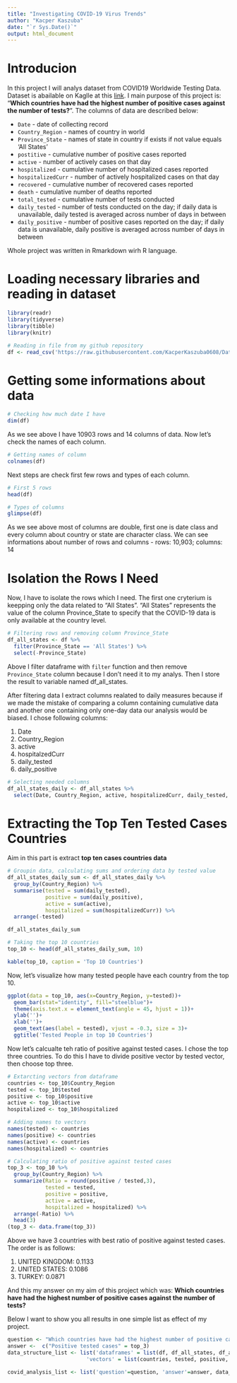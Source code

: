 ---
title: "Investigating COVID-19 Virus Trends"
author: "Kacper Kaszuba"
date: "`r Sys.Date()`"
output: html_document
---

# Introducion

In this project I will analys dataset from COVID19 Worldwide Testing Data. Dataset is abailable on Kaglle at this [link](https://www.kaggle.com/datasets/lin0li/covid19testing). I main purpose of this project is: "**Which countries have had the highest number of positive cases against the number of tests?**". The columns of data are described below:

* `Date` - date of collecting record
* `Country_Region` - names of country in world
* `Province_State` - names of state in country if exists if not value equals 'All States'
* `postitive` - cumulative number of positive cases reported
* `active` - number of actively cases on that day
* `hospitalized` - cumulative number of hospitalized cases reported 
* `hospitalizedCurr` - number of actively hospitalized cases on that day
* `recovered` - cumulative number of recovered cases reported
* `death` - cumulative number of deaths reported
* `total_tested` - cumulative number of tests conducted
* `daily_tested` - number of tests conducted on the day; if daily data is unavailable, daily tested is averaged across number of days in between
* `daily_positive` - number of positive cases reported on the day; if daily data is unavailable, daily positive is averaged across number of days in between

Whole project was written in Rmarkdown wirh R language.

# Loading necessary libraries and reading in dataset

```{r, message=FALSE}
library(readr)
library(tidyverse)
library(tibble)
library(knitr)

# Reading in file from my github repository
df <- read_csv('https://raw.githubusercontent.com/KacperKaszuba0608/Datasets/main/covid19.csv')
```

# Getting some informations about data

```{r}
# Checking how much date I have
dim(df)
```

As we see above I have 10903 rows and 14 columns of data. Now let's check the names of each column.

```{r}
# Getting names of column
colnames(df)
```

Next steps are check first few rows and types of each column.

```{r}
# First 5 rows
head(df)
```

```{r}
# Types of columns
glimpse(df)
```

As we see above most of columns are double, first one is date class and every column about country or state are character class. We can see informations about number of rows and columns - rows: 10,903; columns: 14 

# Isolation the Rows I Need

Now, I have to isolate the rows which I need. The first one cryterium is keepping only the data related to "All States". "All States" represents the value of the column Province_State to specify that the COVID-19 data is only available at the country level. 

```{r}
# Filtering rows and removing column Province_State
df_all_states <- df %>% 
  filter(Province_State == 'All States') %>%
  select(-Province_State)
```

Above I filter dataframe with `filter` function and then remove `Province_State` column because I don't need it to my analys. Then I store the result to variable named df_all_states.

After filtering data I extract columns realated to daily measures because if we made the mistake of comparing a column containing cumulative data and another one containing only one-day data our analysis would be biased. I chose following columns:

1. Date
2. Country_Region
3. active
4. hospitalzedCurr
5. daily_tested
6. daily_positive

```{r}
# Selecting needed columns
df_all_states_daily <- df_all_states %>%
  select(Date, Country_Region, active, hospitalizedCurr, daily_tested, daily_positive)
```

# Extracting the Top Ten Tested Cases Countries

Aim in this part is extract **top ten cases countries data** 

```{r}
# Groupin data, calculating sums and ordering data by tested value
df_all_states_daily_sum <- df_all_states_daily %>% 
  group_by(Country_Region) %>% 
  summarise(tested = sum(daily_tested), 
            positive = sum(daily_positive),
            active = sum(active),
            hospitalized = sum(hospitalizedCurr)) %>% 
  arrange(-tested)

df_all_states_daily_sum
```

```{r}
# Taking the top 10 countries
top_10 <- head(df_all_states_daily_sum, 10)
```

```{r, echo=FALSE, results='asis'}
kable(top_10, caption = 'Top 10 Countries')
```

Now, let's visualize how many tested people have each country from the top 10.

```{r, fig.align='center'}
ggplot(data = top_10, aes(x=Country_Region, y=tested))+
  geom_bar(stat="identity", fill="steelblue")+
  theme(axis.text.x = element_text(angle = 45, hjust = 1))+
  ylab('')+
  xlab('')+
  geom_text(aes(label = tested), vjust = -0.3, size = 3)+
  ggtitle('Tested People in top 10 Countries')
```

Now let's calcualte teh ratio of positive against tested cases. I chose the top three countries. To do this I have to divide positive vector by tested vector, then choose top three.

```{r}
# Extarcting vectors from dataframe
countries <- top_10$Country_Region
tested <- top_10$tested
positive <- top_10$positive
active <- top_10$active
hospitalized <- top_10$hospitalized

# Adding names to vectors
names(tested) <- countries
names(positive) <- countries
names(active) <- countries
names(hospitalized) <- countries

# Calculating ratio of positive against tested cases
top_3 <- top_10 %>%
  group_by(Country_Region) %>%
  summarize(Ratio = round(positive / tested,3),
            tested = tested,
            positive = positive,
            active = active,
            hospitalized = hospitalized) %>%
  arrange(-Ratio) %>%
  head(3)
(top_3 <- data.frame(top_3))
```


Above we have 3 countries with best ratio of positive against tested cases. The order is as follows:

1. UNITED KINGDOM: 0.1133
2. UNITED STATES: 0.1086
3. TURKEY: 0.0871

And this my answer on my aim of this project which was: **Which countries have had the highest number of positive cases against the number of tests?**

Below I want to show you all results in one simple list as effect of my project.

```{r}
question <- "Which countries have had the highest number of positive cases against the number of tests?"
answer <-  c("Positive tested cases" = top_3)
data_structure_list <- list('dataframes' = list(df, df_all_states, df_all_states_daily, df_all_states_daily_sum, top_10),
                         'vectors' = list(countries, tested, positive, active, hospitalized))

covid_analysis_list <- list('question'=question, 'answer'=answer, data_structure_list)
```




